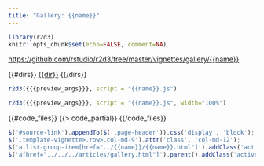 ```yaml
---
title: "Gallery: {{name}}"
---
```


```r
library(r2d3)
knitr::opts_chunk$set(echo=FALSE, comment=NA)
```

<div id="source-link">
<https://github.com/rstudio/r2d3/tree/master/vignettes/gallery/{{name}}>
</div>

<div class="row">

<div class="col-sm-3">
<div class="list-group">
  {{#dirs}}
  <a href="../{{dir}}/{{dir}}.html" class="list-group-item">{{dir}}</a>
  {{/dirs}}
</div>
</div>

<div class="col-sm-9">

```r
r2d3({{{preview_args}}}, script = "{{name}}.js")
```

```r
r2d3({{{preview_args}}}, script = "{{name}}.js", width="100%")
```

{{#code_files}}
{{> code_partial}}
{{/code_files}}

</div>

</div>


```js
$('#source-link').appendTo($('.page-header')).css('display', 'block');
$('.template-vignette>.row>.col-md-9').attr('class', 'col-md-12');
$('a.list-group-item[href="../{{name}}/{{name}}.html"]').addClass('active')
$('a[href="../../../articles/gallery.html"]').parent().addClass('active');
```



